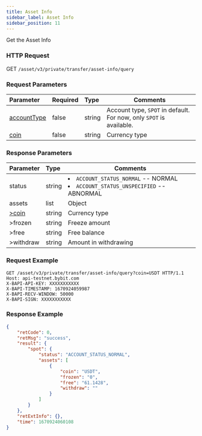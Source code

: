 ```yaml
---
title: Asset Info
sidebar_label: Asset Info
sidebar_position: 11
---
```

Get the Asset Info

### HTTP Request
GET `/asset/v3/private/transfer/asset-info/query`

### Request Parameters
| Parameter | Required | Type | Comments|
|:----- |:-------|:-----|------ |
|[accountType](../enum#accounttype)|false |string |Account type, `SPOT` in default. For now, only `SPOT` is available. |
|[coin](../enum#coin)|false |string |Currency type|

### Response Parameters
| Parameter | Type | Comments|
|:----- |:-----|----- |
|status |string |<li>`ACCOUNT_STATUS_NORMAL` -- NORMAL</li> <li>`ACCOUNT_STATUS_UNSPECIFIED` -- ABNORMAL</li>|
|assets|list|Object|
|[>coin](../enum#coin)|string |Currency type |
|>frozen |string |Freeze amount|
|>free |string |Free balance |
|>withdraw |string |Amount in withdrawing |
### Request Example

<Tabs>
<TabItem value="console" label="Console">

```http
GET /asset/v3/private/transfer/asset-info/query?coin=USDT HTTP/1.1
Host: api-testnet.bybit.com
X-BAPI-API-KEY: XXXXXXXXXXX
X-BAPI-TIMESTAMP: 1670924059987
X-BAPI-RECV-WINDOW: 50000
X-BAPI-SIGN: XXXXXXXXXXX
```

</TabItem>
</Tabs>

### Response Example

<Tabs>
<TabItem value="js linear" label="assets">

```json
{
    "retCode": 0,
    "retMsg": "success",
    "result": {
        "spot": {
            "status": "ACCOUNT_STATUS_NORMAL",
            "assets": [
                {
                    "coin": "USDT",
                    "frozen": "0",
                    "free": "61.1428",
                    "withdraw": ""
                }
            ]
        }
    },
    "retExtInfo": {},
    "time": 1670924060108
}
```
</TabItem>
</Tabs>